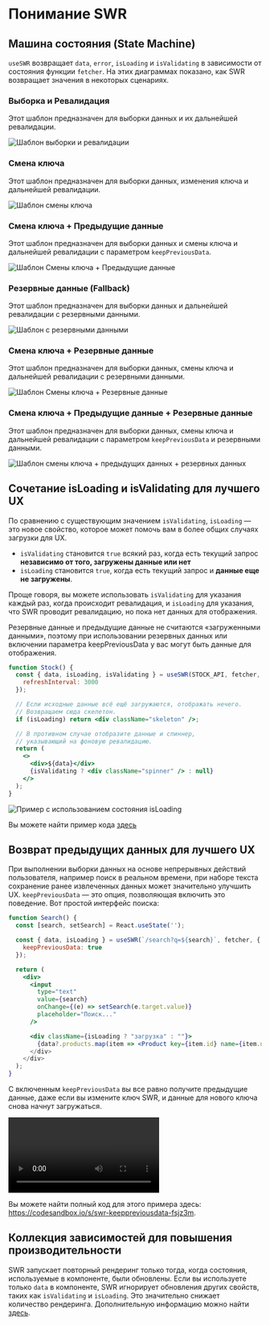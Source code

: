 
# Понимание SWR

## Машина состояния (State Machine)

`useSWR` возвращает `data`, `error`, `isLoading` и `isValidating` в зависимости от состояния функции `fetcher`. На этих диаграммах показано, как SWR возвращает значения в некоторых сценариях.

### Выборка и Ревалидация

Этот шаблон предназначен для выборки данных и их дальнейшей ревалидации.

![Шаблон выборки и ревалидации](/img/understanding/fetch-and-revalidate.svg)

### Смена ключа

Этот шаблон предназначен для выборки данных, изменения ключа и дальнейшей ревалидации.

![Шаблон смены ключа](/img/understanding/key-change.svg)

### Смена ключа + Предыдущие данные

Этот шаблон предназначен для выборки данных и смены ключа и дальнейшей ревалидации с параметром `keepPreviousData`.

![Шаблон Смены ключа + Предыдущие данные](/img/understanding/key-change-previous-data.svg)

### Резервные данные (Fallback)

Этот шаблон предназначен для выборки данных и дальнейшей ревалидации с резервными данными.

![Шаблон с резервными данными](/img/understanding/fallback.svg)

### Смена ключа + Резервные данные

Этот шаблон предназначен для выборки данных, смены ключа и дальнейшей ревалидации с резервными данными.

![Шаблон Смены ключа + Резервные данные](/img/understanding/key-change-fallback.svg)

### Смена ключа + Предыдущие данные + Резервные данные

Этот шаблон предназначен для выборки данных, смены ключа и дальнейшей ревалидации с параметром `keepPreviousData` и резервными данными.

![Шаблон смены ключа + предыдущих данных + резервных данных](/img/understanding/key-change-previous-data-fallback.svg)

## Сочетание isLoading и isValidating для лучшего UX

По сравнению с существующим значением `isValidating`, `isLoading` — это новое свойство, которое может помочь вам в более общих случаях загрузки для UX.

- `isValidating` становится `true` всякий раз, когда есть текущий запрос **независимо от того, загружены данные или нет**
- `isLoading` становится `true`, когда есть текущий запрос и **данные еще не загружены**.

Проще говоря, вы можете использовать `isValidating` для указания каждый раз, когда происходит ревалидация, и `isLoading` для указания, что SWR проводит ревалидацию, но пока нет данных для отображения.

<Callout emoji="📝">
  Резервные данные и предыдущие данные не считаются «загруженными данными», поэтому при использовании резервных данных или включении параметра keepPreviousData у вас могут быть данные для отображения.
</Callout>

```jsx
function Stock() {
  const { data, isLoading, isValidating } = useSWR(STOCK_API, fetcher, {
    refreshInterval: 3000
  });

  // Если исходные данные всё ещё загружаются, отображать нечего.
  // Возвращаем сюда скелетон.
  if (isLoading) return <div className="skeleton" />;

  // В противном случае отобразите данные и спиннер,
  // указывающий на фоновую ревалидацию.
  return (
    <>
      <div>${data}</div>
      {isValidating ? <div className="spinner" /> : null}
    </>
  );
}
```

![Пример с использованием состояния isLoading](/img/understanding/isloading.gif)

Вы можете найти пример кода [здесь](https://codesandbox.io/s/swr-isloading-jtopow)

## Возврат предыдущих данных для лучшего UX

При выполнении выборки данных на основе непрерывных действий пользователя, например поиск в реальном времени, при наборе текста сохранение ранее извлеченных данных может значительно улучшить UX. `keepPreviousData` — это опция, позволяющая включить это поведение. Вот простой интерфейс поиска:

```jsx
function Search() {
  const [search, setSearch] = React.useState('');

  const { data, isLoading } = useSWR(`/search?q=${search}`, fetcher, {
    keepPreviousData: true
  });

  return (
    <div>
      <input
        type="text"
        value={search}
        onChange={(e) => setSearch(e.target.value)}
        placeholder="Поиск..."
      />

      <div className={isLoading ? "загрузка" : ""}>
        {data?.products.map(item => <Product key={item.id} name={item.name} />)
      </div>
    </div>
  );
}
```

С включенным `keepPreviousData` вы все равно получите предыдущие данные, даже если вы измените ключ SWR, и данные для нового ключа снова начнут загружаться.

<Video
  src="https://user-images.githubusercontent.com/3676859/163695903-a3eb1259-180e-41e0-821e-21c320201194.mp4"
  caption="Сохранять предыдущие результаты поиска, если включен параметр keepPreviousData"
  ratio={640/730}
/>

Вы можете найти полный код для этого примера здесь: https://codesandbox.io/s/swr-keeppreviousdata-fsjz3m.

## Коллекция зависимостей для повышения производительности

SWR запускает повторный рендеринг только тогда, когда состояния, используемые в компоненте, были обновлены. Если вы используете только `data` в компоненте, SWR игнорирует обновления других свойств, таких как `isValidating` и `isLoading`. Это значительно снижает количество рендеринга. Дополнительную информацию можно найти [здесь](/docs/advanced/performance#dependency-collection).
